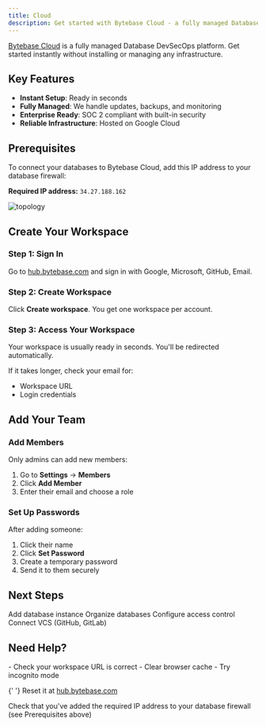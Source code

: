 ```yaml
---
title: Cloud
description: Get started with Bytebase Cloud - a fully managed Database DevSecOps platform
---
```


[Bytebase Cloud](https://hub.bytebase.com/) is a fully managed Database DevSecOps platform. Get started instantly without installing or managing any infrastructure.

## Key Features

- **Instant Setup**: Ready in seconds
- **Fully Managed**: We handle updates, backups, and monitoring
- **Enterprise Ready**: SOC 2 compliant with built-in security
- **Reliable Infrastructure**: Hosted on Google Cloud

## Prerequisites

To connect your databases to Bytebase Cloud, add this IP address to your database firewall:

<Warning>**Required IP address:** `34.27.188.162`</Warning>

![topology](/content/docs/get-started/saas/topology.webp)

## Create Your Workspace

### Step 1: Sign In

Go to [hub.bytebase.com](https://hub.bytebase.com/) and sign in with Google, Microsoft, GitHub, Email.

### Step 2: Create Workspace

Click **Create workspace**. You get one workspace per account.

### Step 3: Access Your Workspace

Your workspace is usually ready in seconds. You'll be redirected automatically.

If it takes longer, check your email for:

- Workspace URL
- Login credentials

## Add Your Team

### Add Members

Only admins can add new members:

1. Go to **Settings** → **Members**
2. Click **Add Member**
3. Enter their email and choose a role

### Set Up Passwords

After adding someone:

1. Click their name
2. Click **Set Password**
3. Create a temporary password
4. Send it to them securely

## Next Steps

<CardGroup cols={2}>
  <Card title="Connect Database" icon="database" href="/get-started/instance">
    Add database instance
  </Card>
  <Card title="Create Project" icon="folder" href="/get-started/step-by-step/create-a-project">
    Organize databases
  </Card>
  <Card title="Set Permissions" icon="shield" href="/administration/roles">
    Configure access control
  </Card>
  <Card title="Enable GitOps" icon="git-branch" href="/gitops/overview">
    Connect VCS (GitHub, GitLab)
  </Card>
</CardGroup>

## Need Help?

<AccordionGroup>
  <Accordion title="Can't access workspace">
    - Check your workspace URL is correct - Clear browser cache - Try incognito mode
  </Accordion>

{' '}
<Accordion title="Forgot password">
  Reset it at [hub.bytebase.com](https://hub.bytebase.com)
</Accordion>

  <Accordion title="Database won't connect">
    Check that you've added the required IP address to your database firewall (see Prerequisites
    above)
  </Accordion>
</AccordionGroup>
